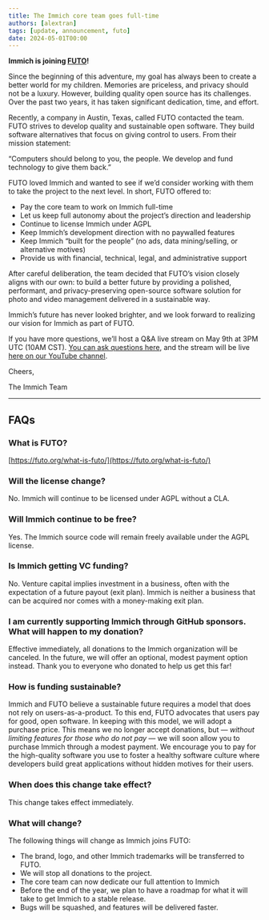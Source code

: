 ```yaml
---
title: The Immich core team goes full-time
authors: [alextran]
tags: [update, announcement, futo]
date: 2024-05-01T00:00
---
```


**Immich is joining [FUTO](https://futo.org/)!**

Since the beginning of this adventure, my goal has always been to create a better world for my children. Memories are priceless, and privacy should not be a luxury. However, building quality open source has its challenges. Over the past two years, it has taken significant dedication, time, and effort.

Recently, a company in Austin, Texas, called FUTO contacted the team. FUTO strives to develop quality and sustainable open software. They build software alternatives that focus on giving control to users. From their mission statement:

“Computers should belong to you, the people. We develop and fund technology to give them back.”

FUTO loved Immich and wanted to see if we’d consider working with them to take the project to the next level. In short, FUTO offered to:

- Pay the core team to work on Immich full-time
- Let us keep full autonomy about the project’s direction and leadership
- Continue to license Immich under AGPL
- Keep Immich’s development direction with no paywalled features
- Keep Immich “built for the people” (no ads, data mining/selling, or alternative motives)
- Provide us with financial, technical, legal, and administrative support

After careful deliberation, the team decided that FUTO’s vision closely aligns with our own: to build a better future by providing a polished, performant, and privacy-preserving open-source software solution for photo and video management delivered in a sustainable way.

Immich’s future has never looked brighter, and we look forward to realizing our vision for Immich as part of FUTO.

If you have more questions, we’ll host a Q&A live stream on May 9th at 3PM UTC (10AM CST). [You can ask questions here](https://www.live-ask.com/event/01HWP2SB99A1K8EXFBDKZ5Z9CF), and the stream will be live [here on our YouTube channel](https://youtube.com/live/cwz2iZwYpgg).

Cheers,

The Immich Team

---

## FAQs

### What is FUTO?

[https://futo.org/what-is-futo/](https://futo.org/what-is-futo/)

### Will the license change?

No. Immich will continue to be licensed under AGPL without a CLA.

### Will Immich continue to be free?

Yes. The Immich source code will remain freely available under the AGPL license.

### Is Immich getting VC funding?

No. Venture capital implies investment in a business, often with the expectation of a future payout (exit plan). Immich is neither a business that can be acquired nor comes with a money-making exit plan.

### I am currently supporting Immich through GitHub sponsors. What will happen to my donation?

Effective immediately, all donations to the Immich organization will be canceled. In the future, we will offer an optional, modest payment option instead. Thank you to everyone who donated to help us get this far!

### How is funding sustainable?

Immich and FUTO believe a sustainable future requires a model that does not rely on users-as-a-product. To this end, FUTO advocates that users pay for good, open software. In keeping with this model, we will adopt a purchase price. This means we no longer accept donations, but — _without limiting features for those who do not pay_ — we will soon allow you to purchase Immich through a modest payment. We encourage you to pay for the high-quality software you use to foster a healthy software culture where developers build great applications without hidden motives for their users.

### When does this change take effect?

This change takes effect immediately.

### What will change?

The following things will change as Immich joins FUTO:

- The brand, logo, and other Immich trademarks will be transferred to FUTO.
- We will stop all donations to the project.
- The core team can now dedicate our full attention to Immich
- Before the end of the year, we plan to have a roadmap for what it will take to get Immich to a stable release.
- Bugs will be squashed, and features will be delivered faster.
